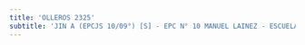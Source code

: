 ```yaml
---
title: 'OLLEROS 2325'
subtitle: 'JIN A (EPCJS 10/09°) [S] - EPC N° 10 MANUEL LAINEZ - ESCUELA DE MAESTROS ([A] 11)'
---
```


#
